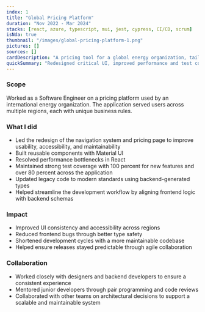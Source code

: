 ```yaml
---
index: 1
title: "Global Pricing Platform"
duration: "Nov 2022 - Mar 2024"
stacks: [react, azure, typescript, mui, jest, cypress, CI/CD, scrum]
isNda: true
thumbnail: "/images/global-pricing-platform-1.png"
pictures: []
sources: []
cardDescription: "A pricing tool for a global energy organization, tailored per region."
quickSummary: "Redesigned critical UI, improved performance and test coverage, mentored developers, and collaborated on cross-team architecture for a global-scale pricing app."
---
```

### Scope

Worked as a Software Engineer on a pricing platform used by an international energy organization. The application served users across multiple regions, each with unique business rules.

### What I did

- Led the redesign of the navigation system and pricing page to improve usability, accessibility, and maintainability
- Built reusable components with Material UI
- Resolved performance bottlenecks in React
- Maintained strong test coverage with 100 percent for new features and over 80 percent across the application
- Updated legacy code to modern standards using backend-generated types
- Helped streamline the development workflow by aligning frontend logic with backend schemas

### Impact

- Improved UI consistency and accessibility across regions
- Reduced frontend bugs through better type safety
- Shortened development cycles with a more maintainable codebase
- Helped ensure releases stayed predictable through agile collaboration

### Collaboration

- Worked closely with designers and backend developers to ensure a consistent experience
- Mentored junior developers through pair programming and code reviews
- Collaborated with other teams on architectural decisions to support a scalable and maintainable system
